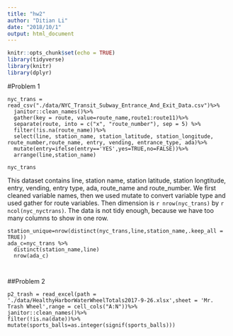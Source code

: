 ```yaml
---
title: "hw2"
author: "Ditian Li"
date: "2018/10/1"
output: html_document
---
```



```r
knitr::opts_chunk$set(echo = TRUE)
library(tidyverse)
library(knitr)
library(dplyr)
```

#Problem 1

```r11
nyc_trans = read_csv("./data/NYC_Transit_Subway_Entrance_And_Exit_Data.csv")%>%
  janitor::clean_names()%>%
  gather(key = route, value=route_name,route1:route11)%>%
  separate(route, into = c("x", "route_number"), sep = 5) %>%
  filter(!is.na(route_name))%>%
  select(line, station_name, station_latitude, station_longitude, route_number,route_name, entry, vending, entrance_type, ada)%>%
  mutate(entry=ifelse(entry=='YES',yes=TRUE,no=FALSE))%>%
  arrange(line,station_name)
  
nyc_trans

```

This dataset contains line, station name, station latitude, station longtitude, entry, vending, entry type, ada, route_name and route_number. We first cleaned variable names, then we used mutate to convert variable type and used gather for route variables. Then dimension is `r nrow(nyc_trans)` by `r ncol(nyc_nyctrans)`. The data is not tidy enough, because we have too many columns to show in one row.

```r12
station_unique=nrow(distinct(nyc_trans,line,station_name,.keep_all = TRUE))
ada_c=nyc_trans %>%
  distinct(station_name,line)
  nrow(ada_c)
  
  
```

##Problem 2
```r21
p2_trash = read_excel(path = './data/HealthyHarborWaterWheelTotals2017-9-26.xlsx',sheet = 'Mr. Trash Wheel',range = cell_cols("A:N"))%>%
janitor::clean_names()%>%
filter(!is.na(date))%>%
mutate(sports_balls=as.integer(signif(sports_balls)))
```